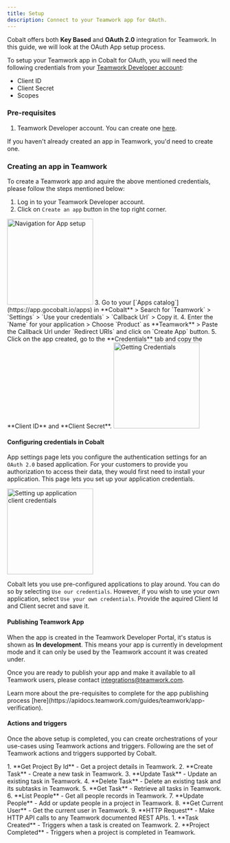 ```yaml
---
title: Setup
description: Connect to your Teamwork app for OAuth.
---
```

Cobalt offers both **Key Based** and **OAuth 2.0** integration for Teamwork. In this guide, we will look at the OAuth App setup process.

To setup your Teamwork app in Cobalt for OAuth, you will need the following credentials from your [Teamwork Developer account](https://apidocs.teamwork.com/guides/teamwork/developer-portal#how-do-i-access-the-developer-portal):
- Client ID
- Client Secret
- Scopes

### Pre-requisites

1. Teamwork Developer account. You can create one [here](https://www.teamwork.com/signup/).

<Info>If you haven't already created an app in Teamwork, you'd need to create one.</Info>

### Creating an app in Teamwork

To create a Teamwork app and aquire the above mentioned credentials, please follow the steps mentioned below:

1. Log in to your Teamwork Developer account.
2. Click on `Create an app` button in the top right corner.
<img height="200" src="/images/Teamwork/teamwork_navigation.png" alt="Navigation for App setup"/>
3. Go to your [`Apps catalog`](https://app.gocobalt.io/apps) in **Cobalt** > Search for `Teamwork` > `Settings` > `Use your credentials` > `Callback Url` > Copy it.
4. Enter the `Name` for your application > Choose `Product` as **Teamwork** > Paste the Callback Url under `Redirect URIs` and click on `Create App` button.
5. Click on the app created, go to the **Credentials** tab and copy the **Client ID** and **Client Secret**.
<img height="200" src="/images/Teamwork/teamwork_credentials.png" alt="Getting Credentials"/>

#### Configuring credentials in Cobalt
App settings page lets you configure the authentication settings for an `OAuth 2.0` based application. For your customers to provide you authorization to access their data,
they would first need to install your application. This page lets you set up your application credentials.

<img height="200" src="/images/Teamwork/teamwork_cobalt.png" alt="Setting up application client credentials"/>

Cobalt lets you use pre-configured applications to play around. You can do so by selecting `Use our credentials`. However, if you wish to use your own application,
select `Use your own credentials`. Provide the aquired Client Id and Client secret and save it.

#### Publishing Teamwork App
When the app is created in the Teamwork Developer Portal, it's status is shown as **In development**. This means your app is currently in development mode and it can only be used by the Teamwork account it was created under.

Once you are ready to publish your app and make it available to all Teamwork users, please contact integrations@teamwork.com.

<Tip>
Learn more about the pre-requisites to complete for the app publishing process [here](https://apidocs.teamwork.com/guides/teamwork/app-verification).
</Tip>

#### Actions and triggers
Once the above setup is completed, you can create orchestrations of your use-cases using Teamwork actions and triggers. Following are the set of Teamwork actions and triggers
supported by Cobalt.

<Tabs>
  <Tab title="Actions">
  <AccordionGroup>
  <Accordion title="Project">
     1. **Get Project By Id** - Get a project details in Teamwork.
     </Accordion>
     <Accordion title="Task">
     2. **Create Task** - Create a new task in Teamwork.
     3. **Update Task** - Update an existing task in Teamwork.
     4. **Delete Task** - Delete an existing task and its subtasks in Teamwork.
     5. **Get Task** - Retrieve all tasks in Teamwork.
      </Accordion>
     <Accordion title="People">
     6. **List People** - Get all people records in Teamwork.
     7. **Update People** - Add or update people in a project in Teamwork.
      </Accordion>
    <Accordion title="User">
     8. **Get Current User** - Get the current user in Teamwork.
    </Accordion>
    <Accordion title="Others">
     9. **HTTP Request** - Make HTTP API calls to any Teamwork documented REST APIs.
    </Accordion>
    </AccordionGroup>
  </Tab>
  
  <Tab title="Triggers">
         1. **Task Created** - Triggers when a task is created on Teamwork.
         2. **Project Completed** - Triggers when a project is completed in Teamwork.
  </Tab>
</Tabs>